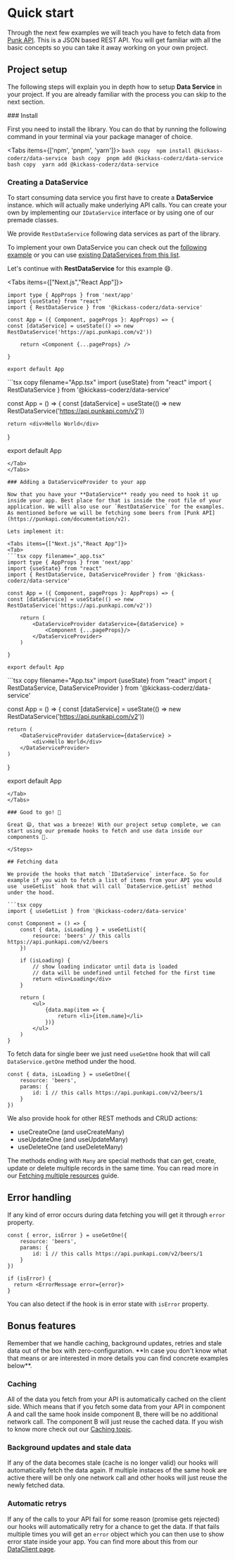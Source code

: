 
# Quick start

Through the next few examples we will teach you have to fetch data from [Punk API](https://punkapi.com/documentation/v2). This is a JSON based REST API. You will get familiar with all the basic concepts so you can take it away working on your own project.

## Project setup

The following steps will explain you in depth how to setup **Data Service** in your project. If you are already familiar with the process you can skip to the next section.

<Steps>
### Install

First you need to install the library. You can do that by running the following command in your terminal via your package manager of choice.

<Tabs items={['npm', 'pnpm', 'yarn']}>
    <Tab>
    ```bash copy 
    npm install @kickass-coderz/data-service
    ```
    </Tab>
    <Tab>
    ```bash copy 
    pnpm add @kickass-coderz/data-service
    ```
    </Tab>
    <Tab>
    ```bash copy 
    yarn add @kickass-coderz/data-service 
    ```
    </Tab>

</Tabs>

### Creating a DataService

To start consuming data service you first have to create a **DataService** instance. which will actually make underlying API calls. You can create your own by implementing our `IDataService` interface or by using one of our premade classes.

We provide `RestDataService` following data services as part of the library.

To implement your own DataService you can check out the [following example](/docs/data-service/creating-custom-service) or you can use [existing DataServices from this list](/docs/data-service/existing-data-service-list).

Let's continue with **RestDataService** for this example 😄.

<Tabs items={["Next.js","React App"]}>
<Tab>
```tsx copy filename="_app.tsx"
import type { AppProps } from 'next/app'
import {useState} from "react"
import { RestDataService } from '@kickass-coderz/data-service'

const App = ({ Component, pageProps }: AppProps) => {
const [dataService] = useState(() => new RestDataService('https://api.punkapi.com/v2'))

    return <Component {...pageProps} />

}

export default App
```
</Tab>
<Tab>
```tsx copy filename="App.tsx"
import {useState} from "react"
import { RestDataService } from '@kickass-coderz/data-service'

const App = () => {
const [dataService] = useState(() => new RestDataService('https://api.punkapi.com/v2'))

    return <div>Hello World</div>

}

export default App
```
</Tab>
</Tabs>

### Adding a DataServiceProvider to your app

Now that you have your **DataService** ready you need to hook it up inside your app. Best place for that is inside the root file of your application. We will also use our `RestDataService` for the examples. As mentioned before we will be fetching some beers from [Punk API](https://punkapi.com/documentation/v2).

Lets implement it:

<Tabs items={["Next.js","React App"]}>
<Tab>
```tsx copy filename="_app.tsx"
import type { AppProps } from 'next/app'
import {useState} from "react"
import { RestDataService, DataServiceProvider } from '@kickass-coderz/data-service'

const App = ({ Component, pageProps }: AppProps) => {
const [dataService] = useState(() => new RestDataService('https://api.punkapi.com/v2'))

    return (
        <DataServiceProvider dataService={dataService} >
            <Component {...pageProps}/>
        </DataServiceProvider>
    )

}

export default App
```
</Tab>
<Tab>
```tsx copy filename="App.tsx"
import {useState} from "react"
import { RestDataService, DataServiceProvider } from '@kickass-coderz/data-service'

const App = () => {
const [dataService] = useState(() => new RestDataService('https://api.punkapi.com/v2'))

    return (
        <DataServiceProvider dataService={dataService} >
            <div>Hello World</div>
        </DataServiceProvider>
    )

}

export default App
```
</Tab>
</Tabs>

### Good to go! 🎉

Great 😄, that was a breeze! With our project setup complete, we can start using our premade hooks to fetch and use data inside our components 💪.

</Steps>

## Fetching data

We provide the hooks that match `IDataService` interface. So for example if you wish to fetch a list of items from your API you would use `useGetList` hook that will call `DataService.getList` method under the hood.

```tsx copy
import { useGetList } from '@kickass-coderz/data-service'

const Component = () => {
    const { data, isLoading } = useGetList({
        resource: 'beers' // this calls https://api.punkapi.com/v2/beers
    })

    if (isLoading) {
        // show loading indicator until data is loaded
        // data will be undefined until fetched for the first time
        return <div>Loading</div>
    }

    return (
        <ul>
            {data.map(item => {
                return <li>{item.name}</li>
            })}
        </ul>
    )
}
```

To fetch data for single beer we just need `useGetOne` hook that will call `DataService.getOne` method under the hood.

```tsx copy
const { data, isLoading } = useGetOne({
    resource: 'beers',
    params: {
        id: 1 // this calls https://api.punkapi.com/v2/beers/1
    }
})
```

We also provide hook for other REST methods and CRUD actions:

-   useCreateOne (and useCreateMany)
-   useUpdateOne (and useUpdateMany)
-   useDeleteOne (and useDeleteMany)

The methods ending with `Many` are special methods that can get, create, update or delete multiple records in the same time. You can read more in our [Fetching multiple resources](/docs/data-service/fetching-multiple-resources) guide.

## Error handling

If any kind of error occurs during data fetching you will get it through `error` property.

```tsx copy
const { error, isError } = useGetOne({
    resource: 'beers',
    params: {
        id: 1 // this calls https://api.punkapi.com/v2/beers/1
    }
})

if (isError) {
  return <ErrorMessage error={error}>
}
```

You can also detect if the hook is in error state with `isError` property.

## Bonus features

<Callout type="info">
    Remember that we handle caching, background updates, retries and stale data out of the box with zero-configuration.
    **In case you don't know what that means or are interested in more details you can find concrete examples below**.
</Callout>

### Caching

All of the data you fetch from your API is automatically cached on the client side. Which means that if you fetch some data from your API in component A and call the same hook inside component B, there will be no additional network call. The component B will just reuse the cached data. If you wish to know more check out our [Caching topic](/docs/data-service/data-client#caching).

### Background updates and stale data

If any of the data becomes stale (cache is no longer valid) our hooks will automatically fetch the data again. If multiple instaces of the same hook are active there will be only one network call and other hooks will just reuse the newly fetched data.

### Automatic retrys

If any of the calls to your API fail for some reason (promise gets rejected) our hooks will automatically retry for a chance to get the data. If that fails multiple times you will get an `error` object which you can then use to show error state inside your app. You can find more about this from our [DataClient page](/docs/data-service/data-client).
